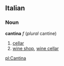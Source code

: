 ==Italian==
===Noun===
'''cantina''' ''f'' (''plural'' cantine)
#[[cellar]]
#[[wine shop]], [[wine cellar]]

[[pl:Cantina]]